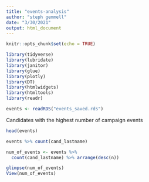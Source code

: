 ```yaml
---
title: "events-analysis"
author: "steph gemmell"
date: "3/30/2021"
output: html_document
---
```


```r
knitr::opts_chunk$set(echo = TRUE)

library(tidyverse)
library(lubridate)
library(janitor)
library(glue)
library(plotly)
library(DT)
library(htmlwidgets)
library(htmltools)
library(readr)

events <- readRDS("events_saved.rds")

```



Candidates with the highest number of campaign events

```r
  
head(events)

events %>% count(cand_lastname)

num_of_events <- events %>% 
  count(cand_lastname) %>% arrange(desc(n))

glimpse(num_of_events)
View(num_of_events)


```




